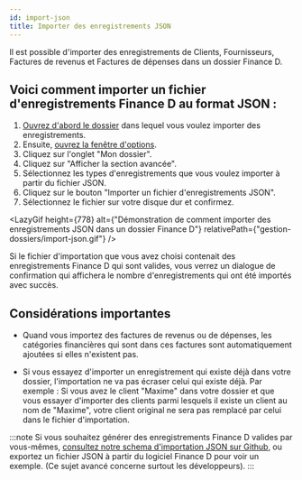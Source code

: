 ```yaml
---
id: import-json
title: Importer des enregistrements JSON
---
```



Il est possible d'importer des enregistrements de Clients, Fournisseurs, Factures de revenus et Factures de dépenses
dans un dossier Finance&nbsp;D.

## Voici comment importer un fichier d'enregistrements Finance&nbsp;D au format JSON&nbsp;:

1. [Ouvrez d'abord le dossier](/docs/bases/ouvrir-dossier) dans lequel vous voulez importer des enregistrements.
2. Ensuite, [ouvrez la fenêtre d'options](/docs/navigation/fenetre-options-preferences-parametres).
3. Cliquez sur l'onglet "Mon dossier".
4. Cliquez sur "Afficher la section avancée".
5. Sélectionnez les types d'enregistrements que vous voulez importer à partir du fichier JSON.
6. Cliquez sur le bouton "Importer un fichier d'enregistrements JSON".
7. Sélectionnez le fichier sur votre disque dur et confirmez.

<LazyGif
  height={778}
  alt={"Démonstration de comment importer des enregistrements JSON dans un dossier Finance D"}
  relativePath={"gestion-dossiers/import-json.gif"}
/>

Si le fichier d'importation que vous avez choisi contenait
des enregistrements Finance D qui sont valides,
vous verrez un dialogue de confirmation qui affichera le nombre
d'enregistrements qui ont été importés avec succès.

## Considérations importantes

- Quand vous importez des factures de revenus ou de dépenses,
les catégories financières qui sont dans ces factures sont
automatiquement ajoutées si elles n'existent pas.

- Si vous essayez d'importer un enregistrement qui existe déjà dans votre dossier,
l'importation ne va pas écraser celui qui existe déjà.
Par exemple : Si vous avez le client "Maxime" dans votre dossier
et que vous essayer d'importer des clients parmi lesquels il existe un client au nom de "Maxime",
votre client original ne sera pas remplacé par celui dans le fichier d'importation.

:::note
Si vous souhaitez générer des enregistrements Finance D valides par vous-mêmes,
[consultez notre schema d'importation JSON sur Github](https://github.com/alex-drocks/finance-d-electron-app-json-schemas),
ou exportez un fichier JSON à partir du logiciel Finance D pour voir un exemple.
(Ce sujet avancé concerne surtout les développeurs).
:::

<br/>
<br/>
